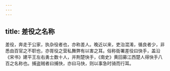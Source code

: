 ```yaml
---
---
---
```

title: 差役之名称
---



差役，奔走于公家，执杂役者也，亦称差人。晚近以来，吏治混淆，循良者少，非悉由百官之不职也，亦胥役之营私舞弊有以害之耳。俗称衙署差役曰快手，盖沿《宋书》建平王左右勇士数十人，并荆楚快手，《南史》黄回募江西楚人得快手八百之名称也。捕盗贼者曰捕快，亦曰马快，则以事急时骑而行耳。